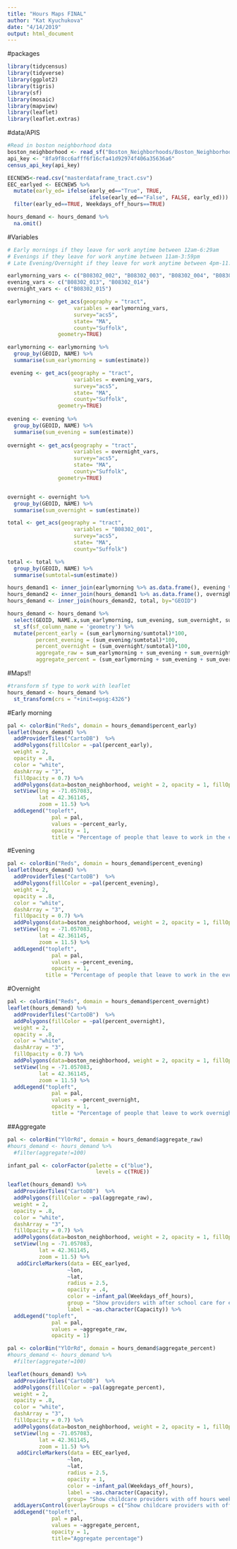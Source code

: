 ```yaml
---
title: "Hours Maps FINAL"
author: "Kat Kyuchukova"
date: "4/14/2019"
output: html_document
---
```


#packages
```r
library(tidycensus)
library(tidyverse)
library(ggplot2)
library(tigris)
library(sf)
library(mosaic)
library(mapview)
library(leaflet)
library(leaflet.extras)
```

#data/APIS
```r
#Read in boston neighborhood data
boston_neighborhood <- read_sf("Boston_Neighborhoods/Boston_Neighborhoods.shp")
api_key <- "8fa9f8cc6afff6f16cfa41d92974f406a35636a6"
census_api_key(api_key)

EECNEW5<-read.csv("masterdataframe_tract.csv")
EEC_earlyed <- EECNEW5 %>%
  mutate(early_ed= ifelse(early_ed=="True", TRUE,
                          ifelse(early_ed=="False", FALSE, early_ed))) %>%
  filter(early_ed==TRUE, Weekdays_off_hours==TRUE)

hours_demand <- hours_demand %>%
  na.omit()
```



#Variables
```r
# Early mornings if they leave for work anytime between 12am-6:29am
# Evenings if they leave for work anytime between 11am-3:59pm
# Late Evening/Overnight if they leave for work anytime between 4pm-11:59pm

earlymorning_vars <- c("B08302_002", "B08302_003", "B08302_004", "B08302_005")
evening_vars <- c("B08302_013", "B08302_014")
overnight_vars <- c("B08302_015")

earlymorning <- get_acs(geography = "tract",
                     variables = earlymorning_vars,
                     survey="acs5",
                     state= "MA",
                     county="Suffolk",
                geometry=TRUE)

earlymorning <- earlymorning %>%
  group_by(GEOID, NAME) %>%
  summarise(sum_earlymorning = sum(estimate))

 evening <- get_acs(geography = "tract",
                     variables = evening_vars,
                     survey="acs5",
                     state= "MA",
                     county="Suffolk",
                geometry=TRUE)
 
evening <- evening %>%
  group_by(GEOID, NAME) %>%
  summarise(sum_evening = sum(estimate))
 
overnight <- get_acs(geography = "tract",
                     variables = overnight_vars,
                     survey="acs5",
                     state= "MA",
                     county="Suffolk",
                geometry=TRUE)


overnight <- overnight %>%
  group_by(GEOID, NAME) %>%
  summarise(sum_overnight = sum(estimate))

total <- get_acs(geography = "tract",
                     variables = "B08302_001",
                     survey="acs5",
                     state= "MA",
                     county="Suffolk")

total <- total %>%
  group_by(GEOID, NAME) %>%
  summarise(sumtotal=sum(estimate))

hours_demand1 <- inner_join(earlymorning %>% as.data.frame(), evening %>% as.data.frame(), by = "GEOID")
hours_demand2 <- inner_join(hours_demand1 %>% as.data.frame(), overnight %>% as.data.frame(), by="GEOID")
hours_demand <- inner_join(hours_demand2, total, by="GEOID")

hours_demand <- hours_demand %>%
  select(GEOID, NAME.x,sum_earlymorning, sum_evening, sum_overnight, sumtotal, geometry) %>%
  st_sf(sf_column_name = 'geometry') %>%
  mutate(percent_early = (sum_earlymorning/sumtotal)*100,
         percent_evening = (sum_evening/sumtotal)*100,
         percent_overnight = (sum_overnight/sumtotal)*100,
         aggregate_raw = sum_earlymorning + sum_evening + sum_overnight,
         aggregate_percent = (sum_earlymorning + sum_evening + sum_overnight)/sumtotal*100)
```

#Maps!!
```r
#transform sf type to work with leaflet
hours_demand <- hours_demand %>%
  st_transform(crs = "+init=epsg:4326")
```

#Early morning
```r
pal <- colorBin("Reds", domain = hours_demand$percent_early)
leaflet(hours_demand) %>%
  addProviderTiles("CartoDB")  %>%
  addPolygons(fillColor = ~pal(percent_early),
  weight = 2,
  opacity = .8,
  color = "white",
  dashArray = "3",
  fillOpacity = 0.7) %>%
  addPolygons(data=boston_neighborhood, weight = 2, opacity = 1, fillOpacity=0, stroke=TRUE, color="black", label=~Name) %>% #adding neighborhood data
  setView(lng = -71.057083, 
          lat = 42.361145, 
          zoom = 11.5) %>%
  addLegend("topleft", 
              pal = pal, 
              values = ~percent_early,
              opacity = 1,
              title = "Percentage of people that leave to work in the early morning")
```


#Evening
```r
pal <- colorBin("Reds", domain = hours_demand$percent_evening)
leaflet(hours_demand) %>%
  addProviderTiles("CartoDB")  %>%
  addPolygons(fillColor = ~pal(percent_evening),
  weight = 2,
  opacity = .8,
  color = "white",
  dashArray = "3",
  fillOpacity = 0.7) %>%
  addPolygons(data=boston_neighborhood, weight = 2, opacity = 1, fillOpacity=0, stroke=TRUE, color="black", label=~Name) %>% #adding neighborhood data
  setView(lng = -71.057083, 
          lat = 42.361145, 
          zoom = 11.5) %>%
  addLegend("topleft", 
              pal = pal, 
              values = ~percent_evening,
              opacity = 1,
            title = "Percentage of people that leave to work in the evening")
```


#Overnight
```r
pal <- colorBin("Reds", domain = hours_demand$percent_overnight)
leaflet(hours_demand) %>%
  addProviderTiles("CartoDB")  %>%
  addPolygons(fillColor = ~pal(percent_overnight),
  weight = 2,
  opacity = .8,
  color = "white",
  dashArray = "3",
  fillOpacity = 0.7) %>%
  addPolygons(data=boston_neighborhood, weight = 2, opacity = 1, fillOpacity=0, stroke=TRUE, color="black", label=~Name) %>% #adding neighborhood data
  setView(lng = -71.057083, 
          lat = 42.361145, 
          zoom = 11.5) %>%
  addLegend("topleft", 
              pal = pal, 
              values = ~percent_overnight,
              opacity = 1,
              title = "Percentage of people that leave to work overnight")
```



##Aggregate
```r
pal <- colorBin("YlOrRd", domain = hours_demand$aggregate_raw)
#hours_demand <- hours_demand %>%
  #filter(aggregate!=100)

infant_pal <- colorFactor(palette = c("blue"),
                            levels = c(TRUE))

leaflet(hours_demand) %>%
  addProviderTiles("CartoDB")  %>%
  addPolygons(fillColor = ~pal(aggregate_raw),
  weight = 2,
  opacity = .8,
  color = "white",
  dashArray = "3",
  fillOpacity = 0.7) %>%
  addPolygons(data=boston_neighborhood, weight = 2, opacity = 1, fillOpacity=0, stroke=TRUE, color="black", label=~Name) %>% #adding neighborhood data
  setView(lng = -71.057083, 
          lat = 42.361145, 
          zoom = 11.5) %>%
   addCircleMarkers(data = EEC_earlyed,
                   ~lon,
                   ~lat,
                   radius = 2.5,
                   opacity = .4,
                   color = ~infant_pal(Weekdays_off_hours),
                   group = "Show providers with after school care for early ed",
                   label = ~as.character(Capacity)) %>%
  addLegend("topleft", 
              pal = pal, 
              values = ~aggregate_raw,
              opacity = 1)

pal <- colorBin("YlOrRd", domain = hours_demand$aggregate_percent)
#hours_demand <- hours_demand %>%
  #filter(aggregate!=100)

leaflet(hours_demand) %>%
  addProviderTiles("CartoDB")  %>%
  addPolygons(fillColor = ~pal(aggregate_percent),
  weight = 2,
  opacity = .8,
  color = "white",
  dashArray = "3",
  fillOpacity = 0.7) %>%
  addPolygons(data=boston_neighborhood, weight = 2, opacity = 1, fillOpacity=0, stroke=TRUE, color="black", label=~Name) %>% #adding neighborhood data
  setView(lng = -71.057083, 
          lat = 42.361145, 
          zoom = 11.5) %>%
   addCircleMarkers(data = EEC_earlyed,
                   ~lon,
                   ~lat,
                   radius = 2.5,
                   opacity = 1,
                   color = ~infant_pal(Weekdays_off_hours),
                   label = ~as.character(Capacity),
                   group= "Show childcare providers with off hours weekday care") %>%
  addLayersControl(overlayGroups = c("Show childcare providers with off hours weekday care")) %>%
  addLegend("topleft", 
              pal = pal, 
              values = ~aggregate_percent,
              opacity = 1,
              title="Aggregate percentage")
```




